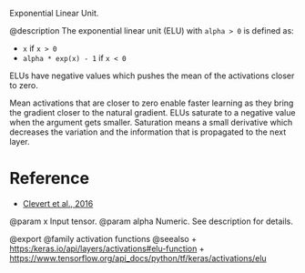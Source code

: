 Exponential Linear Unit.

@description
The exponential linear unit (ELU) with `alpha > 0` is defined as:

- `x` if `x > 0`
- `alpha * exp(x) - 1` if `x < 0`

ELUs have negative values which pushes the mean of the activations
closer to zero.

Mean activations that are closer to zero enable faster learning as they
bring the gradient closer to the natural gradient.
ELUs saturate to a negative value when the argument gets smaller.
Saturation means a small derivative which decreases the variation
and the information that is propagated to the next layer.

# Reference
- [Clevert et al., 2016](https://arxiv.org/abs/1511.07289)

@param x Input tensor.
@param alpha Numeric. See description for details.

@export
@family activation functions
@seealso
+ <https:/keras.io/api/layers/activations#elu-function>
+ <https://www.tensorflow.org/api_docs/python/tf/keras/activations/elu>
